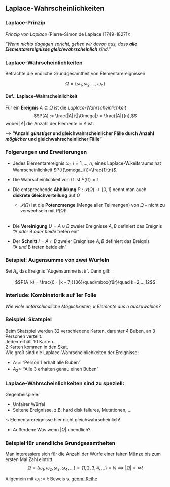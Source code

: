 ## Laplace-Wahrscheinlichkeiten 

### Laplace-Prinzip

*Prinzip von Laplace* (Pierre-Simon de Laplace [1749-1827]): 

*"Wenn nichts dagegen spricht, gehen wir davon aus, dass **alle Elementarereignisse gleichwahrscheinlich** sind."*

### Laplace-Wahrscheinlichkeiten 

Betrachte die endliche Grundgesamtheit von Elementarereignissen

$$\Omega = \{\omega_1, \omega_2, ..., \omega_n \}$$

:::{.block}
#### Def.: Laplace-Wahrscheinlichkeit  
Für ein **Ereignis** $A \subseteq \Omega$ ist die *Laplace-Wahrscheinlichkeit* 
$$P(A) := \frac{|A|}{|\Omega|} = \frac{|A|}{n},$$
wobei $|A|$ die Anzahl der Elemente in $A$ ist.
:::

$\implies$ **"Anzahl *günstiger* und gleichwahrscheinlicher Fälle durch Anzahl *möglicher* und gleichwahrscheinlicher Fälle"**

\note[item]{Notation sauber einführen: Mengenmächtigkeit, ... }
\note[item]{verbalisieren: Anzahl günstiger Fälle durch Anzahl möglicher Fälle. Nur gültig wenn alle  Fälle gleichwahrscheinlich sind.}

### Folgerungen und Erweiterungen 

- Jedes Elementarereignis $\omega_i$,  $i = 1, \ldots, n$, eines Laplace-W.keitsraums hat Wahrscheinlichkeit $P(\{\omega_i\})=\frac{1}{n}$.
- Die Wahrscheinlichkeit von $\Omega$ ist $P(\Omega)=1$.
\  

- Die entsprechende **Abbildung** $P:{\mathcal P}(\Omega) \to [0,1]$ nennt man auch **diskrete Gleichverteilung** auf $\Omega$
  - ${\mathcal P}(\Omega)$ ist die **Potenzmenge** (Menge aller Teilmengen) von $\Omega$ -- nicht zu verwechseln mit $P(\Omega)$!  
\  

- Die **Vereinigung** $U = A \cup B$ zweier Ereignisse $A, B$ definiert das Ereignis  
  "A *oder* B *oder beide* treten ein"
- Der **Schnitt** $I = A \cap B$ zweier Ereignisse $A, B$ definiert das Ereignis  
  "A *und* B treten beide ein"
  
### Beispiel: Augensumme von zwei Würfeln 

\begin{align*}
\Omega &= \{(1, 1), (1, 2), ..., (6, 5), (6,6)\} \\
|\Omega| &= 6^2 =  36
\end{align*}

Sei $A_k$ das Ereignis "Augensumme ist $k$".
Dann gilt:

$$P(A_k) = \frac{6 - |k - 7|}{36}\quad\mbox{für}\quad k=2,...,12$$

\note[item]{Frage: warum nicht $\Omega =  \{(1, 1), (1, 2), ..., (1, 6), (2, 2), ..., (5, 5), (5, 6), (6,6)$ aus geordneten Tupeln mit $|\Omega| = \sum^6_{i=1} i = 15$ ? keine gleichw. Elementareignisse.}
\note[item]{
P(A_1)  & = & 0            \\
P(A_2)  & = & \frac{1}{36} \\
P(A_3)  & = & \frac{2}{36} \\
\vdots  &   & \vdots       \\
P(A_7)  & = & \frac{6}{36} \\
P(A_8)  & = & \frac{5}{36} \\
\vdots  &   & \vdots       \\
P(A_{12}) & = & \frac{1}{36}
}

### Interlude: Kombinatorik auf 1er Folie

*Wie viele unterschiedliche Möglichkeiten, $k$ Elemente aus $n$ auszuwählen?*

\begin{itemize}
\item \textbf{Auswahl mit Zurücklegen, Ergebnis mit Reihenfolgen:} $$n^k$$  
   $\to$ \emph{je $n$ Möglichkeiten für alle $k$ Ziehungen}
\item \textbf{Auswahl ohne Zurücklegen, Ergebnis mit Reihenfolge:}
        $$\frac{n!}{(n-k)!} = n \cdot (n-1) \cdot \ldots \cdot (n-k+1)$$
   $\to$ \emph{zuerst $n$ Möglichkeiten, dann je $n-1$, dann je $n-2$, \dots}
\item \textbf{Auswahl ohne Zurücklegen, Ergebnis ohne Reihenfolge:}
     $$\binom{n}{k} := \frac{n!}{(n-k)!k!} = \frac{\frac{n!}{(n-k)!}}{k!}$$
   $\to$ \emph{Anzahl unterschiedlicher Auswahlen / Anzahl möglicher Reihenfolgen}
\item (\textbf{mit Zurücklegen, ohne Reihenfolge:} $\binom{n+k-1}{k}$) 
\end{itemize}


### Beispiel: Skatspiel 

Beim Skatspiel werden $32$ verschiedene Karten, darunter $4$ Buben, an $3$ Personen verteilt.  
Jede:r erhält $10$ Karten.  
$2$ Karten kommen in den Skat.  
Wie groß sind die Laplace-Wahrscheinlichkeiten der Ereignisse:  

- $A_1  \simeq$ "Person 1 erhält alle Buben"
- $A_2 \simeq$ "Alle 3 erhalten genau einen Buben"

\note[item]{
Anzahl günstige durch Anzahl mögliche: \\
günstig für A1: 4 aus 4 Buben, 6 aus den restlichen 28:\\
möglich: 10 aus 32\\
$P(A_1) = \frac{\binom{4}{4}\binom{28}{6}}{\binom{32}{10}}  =\frac{376 740}{64 512 240} = \approx 0.0058$\\
günstig für A2: Spieler 1 1 aus 4 Buben, 9 aus den restlichen 28, Spieler 2 1 aus 3 und 9 aus 19,
Spieler 3 1 aus 2 und 9 aus 10\\
möglich für A2: Spieler 1 10 aus 32, Spieler 2 10 aus 22, Spieler 3 10 aus 12.\\
$P(A_2) = \frac{\binom{4}{1}\binom{28}{9}\cdot \binom{3}{1}\binom{19}{9} \cdot \binom{2}{1}\binom{10}{9}}{\binom{32}{10}\cdot\binom{22}{10}\cdot\binom{12}{10}}  = \approx 0.056$\\
}

### Laplace-Wahrscheinlichkeiten sind zu speziell: 

\vspace{-1cm}
Gegenbeispiele:

- Unfairer Würfel
- Seltene Ereignisse, z.B. hard disk failures, Mutationen, ...

$\leadsto$ Elementarereignisse hier nicht gleichwahrscheinlich!

- Außerdem: Was wenn $|\Omega|$ unendlich?

### Beispiel für unendliche Grundgesamtheiten 

Man interessiere sich für die Anzahl der Würfe einer fairen Münze bis zum ersten Mal Zahl eintritt.
$$\Omega = \{\omega_1, \omega_2,\omega_3, \omega_4, ...  \} = \{1, 2, 3, 4, ...\} = \mathbb{N} \implies |\Omega| = \infty!$$

Allgemein mit $\omega_i := {i}$:
\begin{align*}
P(\{\omega_i\}) &= \frac{1}{2^i} \qquad i = 1, 2, 3, ...\\
\sum\limits_{i=1}^{\infty} P(\{\omega_i\}) & =  \sum\limits_{i=1}^{\infty}  \frac{1}{2^i}   \; = \;  1 \qquad
\end{align*}
\footnotesize Beweis s. [geom. Reihe](https://de.wikipedia.org/wiki/Geometrische_Reihe)
\note[item]{  $P(\{\omega_i\}) = \frac{1}{2^i}$ erklären !}


<!-- ##  Diskrete Wahrscheinlichkeitsräume  -->

<!-- ### Definition: Diskreter Wahrscheinlichkeitsraum  -->

<!-- \note[item]{Motivation: brauchen also zusätzlich zur Definition der Elementarereignisse noch Information wie wahrscheinlich welches E.ereignis ist $\leadsto$ W.raum} -->

<!-- :::{.block} -->
<!-- #### Def.: **Diskreter Wahrscheinlichkeitsraum**   -->
<!-- Ein *diskreter W.keitsraum* ist ein Paar $(\Omega, P)$ wobei -->

<!-- - $\Omega$ eine abzählbare stochastische Grundgesamtheit ist und -->
<!-- - $P$ ein *diskretes Wahrscheinlichkeitsmaß*, welches jeder Teilmenge $A \subseteq \Omega$ eine Wahrscheinlichkeit $P(A)$ zuordnet. -->
<!-- ::: -->

<!-- ### Definition: Diskretes Wahrscheinlichkeitsmaß -->

<!-- :::{.block} -->
<!-- #### Def.: **Diskretes Wahrscheinlichkeitsmaß**   -->
<!-- Für das *diskrete Wahrscheinlichkeitsmaß* $P: \mathcal{P}(\Omega) \to [0, 1]$ einer abzählbaren stochastischen Grundgesamtheit $\Omega$ muss gelten: -->
<!-- \begin{align*} -->
<!-- P(A) &= \sum_{\omega \in A} P(\{\omega\}) \;\forall\; A \subseteq \Omega \\ -->
<!-- 0 \leq P(\{\omega\}) &\leq 1	\;\forall\; \omega \in \Omega \\ -->
<!-- \sum_{\omega \in \Omega} P(\{\omega\}) &= 1 \\ -->
<!-- \end{align*} -->
<!-- ::: -->


